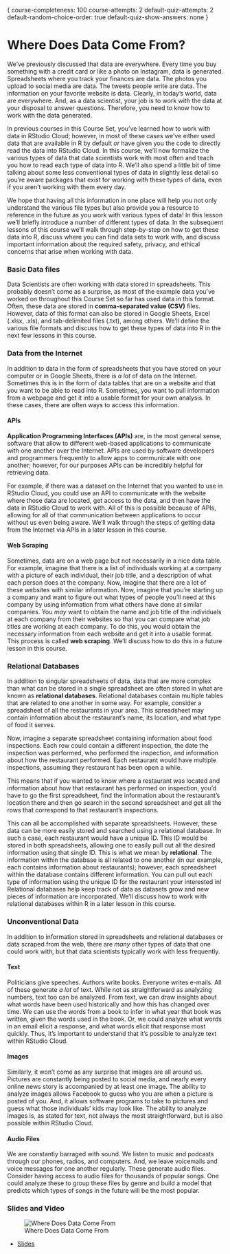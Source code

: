 {
course-completeness: 100
course-attempts: 2
default-quiz-attempts: 2
default-random-choice-order: true
default-quiz-show-answers: none
}

# Where Does Data Come From?

We've previously discussed that data are everywhere. Every time you buy something with a credit card or like a photo on Instagram, data is generated. Spreadsheets where you track your finances are data. The photos you upload to social media are data. The tweets people write are data. The information on your favorite website is data. Clearly, in today's world, data are everywhere. And, as a data scientist, your job is to work with the data at your disposal to answer questions. Therefore, you need to know how to work with the data generated.

In previous courses in this Course Set, you've learned how to work with data in RStudio Cloud; however, in most of these cases we've either used data that are available in R by default *or* have given you the code to directly read the data into RStudio Cloud. In this course, we'll now formalize the various types of data that data scientists work with most often and teach you how to read each type of data into R. We'll also spend a little bit of time talking about some less conventional types of data in slightly less detail so you're aware packages that exist for working with these types of data, even if you aren't working with them every day.

We hope that having all this information in one place will help you not only understand the various file types but also provide you a resource to reference in the future as you work with various types of data! In this lesson we'll briefly introduce a number of different types of data. In the subsequent lessons of this course we'll walk through step-by-step on how to get these data into R,  discuss where you can find data sets to work with, and discuss important information about the required safety, privacy, and ethical concerns that arise when working with data.

### Basic Data files

Data Scientists are often working with data stored in spreadsheets. This probably doesn't come as a surprise, as most of the example data you've worked on throughout this Course Set so far has used data in this format. Often, these data are stored in **comma-separated value (CSV)** files. However, data of this format can also be stored in Google Sheets, Excel (.xlsx, .xls), and tab-delimited files (.txt), among others. We'll define the various file formats and discuss how to get these types of data into R in the next few lessons in this course.

### Data from the Internet

In addition to data in the form of spreadsheets that you have stored on your computer or in Google Sheets, there is *a lot* of data on the Internet. Sometimes this is in the form of data tables that are on a website and that you want to be able to read into R. Sometimes, you want to pull information from a webpage and get it into a usable format for your own analysis. In these cases, there are often ways to access this information.

#### APIs

**Application Programming Interfaces (APIs)** are, in the most general sense, software that allow to different web-based applications to communicate with one another over the Internet. APIs are used by software developers and programmers frequently to allow apps to communicate with one another; however, for our purposes APIs can be incredibly helpful for retrieving data.

For example, if there was a dataset on the Internet that you wanted to use in RStudio Cloud, you could use an API to communicate with the website where those data are located, get access to the data, and then have the data in RStudio Cloud to work with. All of this is possible because of APIs, allowing for all of that communication between applications to occur without us even being aware. We'll walk through the steps of getting data from the Internet via APIs in a later lesson in this course.

#### Web Scraping

Sometimes, data are on a web page but not necessarily in a nice data table. For example, imagine that there is a list of individuals working at a company with a picture of each individual, their job title, and a description of what each person does at the company. Now, imagine that there are a lot of these websites with similar information. Now, imagine that you're starting up a company and want to figure out what types of people you'll need at this company by using information from what others have done at similar companies. You *may* want to obtain the name and job title of the individuals at each company from their websites so that you can compare what job titles are working at each company. To do this, you would obtain the necessary information from each website and get it into a usable format. This process is called **web scraping**. We'll discuss how to do this in a future lesson in this course.

### Relational Databases

In addition to singular spreadsheets of data, data that are more complex than what can be stored in a single spreadsheet are often stored in what are known as **relational databases**. Relational databases contain multiple tables that are related to one another in some way. For example, consider a spreadsheet of all the restaurants in your area. This spreadsheet may contain information about the restaurant's name, its location, and what type of food it serves.

Now, imagine a separate spreadsheet containing information about food inspections. Each row could contain a different inspection, the date the inspection was performed, who performed the inspection, and information about how the restaurant performed. Each restaurant would have multiple inspections, assuming they restaurant has been open a while.

This means that if you wanted to know where a restaurant was located and information about how that restaurant has performed on inspection, you'd have to go the first spreadsheet, find the information about the restaurant's location there and then go search in the second spreadsheet and get all the rows that correspond to that restaurant's inspections.

This can all be accomplished with separate spreadsheets. However, these data can be more easily stored and searched using a relational database. In such a case, each restaurant would have a unique ID. This ID would be stored in both spreadsheets, allowing one to easily pull out all the desired information using that single ID. This is what we mean by **relational**. The information within the database is all related to one another (in our example, each contains information about restaurants); however, each spreadsheet within the database contains different information. You can pull out each type of information using the unique ID for the restaurant your interested in! Relational databases help keep track of data as datasets grow and new pieces of information are incorporated. We'll discuss how to work with relational databases within R in a later lesson in this course.

### Unconventional Data

In addition to information stored in spreadsheets and relational databases or data scraped from the web, there are *many* other types of data that one could work with, but that data scientists typically work with less frequently.

#### Text

Politicians give speeches. Authors write books. Everyone writes e-mails. All of these generate *a lot* of text. While not as straightforward as analyzing numbers, text too can be analyzed. From text, we can draw insights about what words have been used historically and how this has changed over time. We can use the words from a book to infer in what year that book was written, given the words used in the book. Or, we could analyze what words in an email elicit a response, and what words elicit that response most quickly. Thus, it's important to understand that it's possible to analyze text within RStudio Cloud.

#### Images

Similarly, it won't come as any surprise that images are all around us. Pictures are constantly being posted to social media, and nearly every online news story is accompanied by at least one image. The ability to analyze images allows Facebook to guess who you are when a picture is posted of you. And, it allows software programs to take to pictures and guess what those individuals' kids may look like. The ability to analyze images is, as stated for text, not always the most straightforward, but is also possible within RStudio Cloud.

#### Audio Files

We are constantly barraged with sound. We listen to music and podcasts through our phones, radios, and computers. And, we leave voicemails and voice messages for one another regularly. These generate audio files. Consider having access to audio files for thousands of popular songs. One could analyze these to group these files by genre and build a model that predicts which types of songs in the future will be the most popular.


### Slides and Video

![Where Does Data Come From](https://www.youtube.com/watch?v=yuA6k-xidsY)

* [Slides](https://docs.google.com/presentation/d/1GYO96TWYSP-fgO_w3CpT8UxSxzALn2yu19TTXYF8x4U/edit?usp=sharing)
